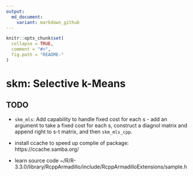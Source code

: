 ```yaml
---
output:
  md_document:
    variant: markdown_github
---
```


<!-- TODO.md is generated from TODO.Rmd. Please edit that file -->

```r
knitr::opts_chunk$set(
  collapse = TRUE,
  comment = "#>",
  fig.path = "README-"
)
```

# skm: Selective k-Means

## TODO

+ `skm_mls`: Add capability to handle fixed cost for each s - add an argument to take a fixed cost for each s, construct a diagnol matrix and append right to s-t matrix, and then `skm_mls_cpp`.

+ install ccache to speed up complie of package: https://ccache.samba.org/

+ learn source code ~/R/R-3.3.0/library/RcppArmadillo/include/RcppArmadilloExtensions/sample.h
